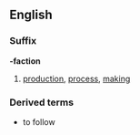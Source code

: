 ==English==
===Suffix===
'''-faction'''
# [[production]], [[process]], [[making]]
===Derived terms===
* to follow